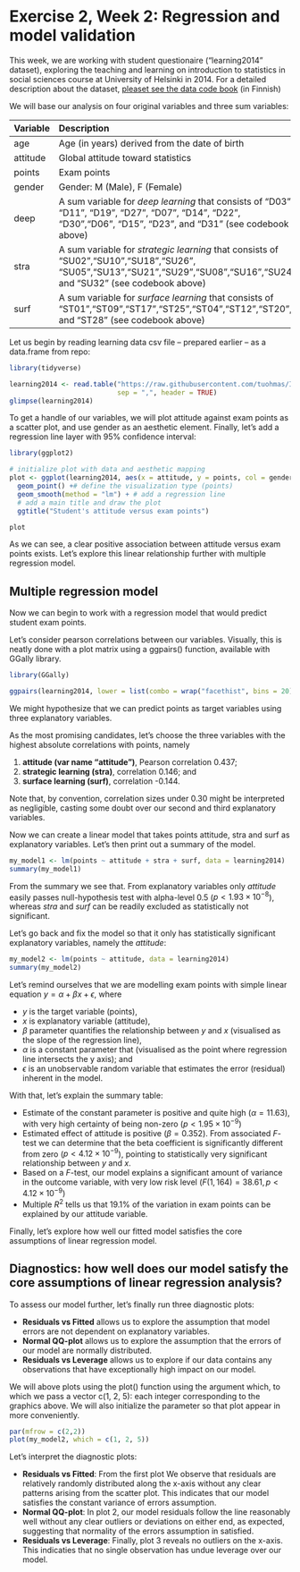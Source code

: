 # Exercise 2, Week 2: Regression and model validation

This week, we are working with student questionaire ("learning2014" dataset), exploring the teaching and learning on introduction to statistics in social sciences course at University of Helsinki in 2014. For a detailed description about the dataset, [pleaset see the data code book](https://www.mv.helsinki.fi/home/kvehkala/JYTmooc/JYTOPKYS2-meta.txt) (in Finnish)

We will base our analysis on four original variables and three sum variables:

| Variable | Description |
|:---------|:------|  
| age  | Age (in years) derived from the date of birth |
| attitude | Global attitude toward statistics |
| points | Exam points |
| gender | Gender: M (Male), F (Female) |
| deep | A sum variable for *deep learning* that consists of "D03", "D11", "D19", "D27", "D07", "D14", "D22", "D30","D06", "D15", "D23", and "D31" (see codebook above) |
| stra | A sum variable for *strategic learning* that consists of  "SU02","SU10","SU18","SU26", "SU05","SU13","SU21","SU29","SU08","SU16","SU24", and "SU32" (see codebook above) |
| surf | A sum variable for *surface learning* that consists of "ST01","ST09","ST17","ST25","ST04","ST12","ST20", and "ST28" (see codebook above) |

Let us begin by reading learning data csv file – prepared earlier – as a data.frame from repo:

```r
library(tidyverse)

learning2014 <- read.table("https://raw.githubusercontent.com/tuohmas/IODS-project/master/data/learning2014.csv",
                           sep = ",", header = TRUE)
glimpse(learning2014)
```

To get a handle of our variables, we will plot attitude against exam points as a scatter plot, and use gender as an aesthetic element. Finally, let's add a regression line layer with 95% confidence interval:

```r
library(ggplot2)

# initialize plot with data and aesthetic mapping
plot <- ggplot(learning2014, aes(x = attitude, y = points, col = gender)) +
  geom_point() +# define the visualization type (points) 
  geom_smooth(method = "lm") + # add a regression line
  # add a main title and draw the plot
  ggtitle("Student's attitude versus exam points") 

plot
```

As we can see, a clear positive association between attitude versus exam points exists. Let's explore this linear relationship further with multiple regression model. 

## Multiple regression model 

Now we can begin to work with a regression model that would predict student exam points.

Let's consider pearson correlations between our variables. Visually, this is neatly done with a plot matrix using a ggpairs() function, available with GGally library.
 
```r
library(GGally)

ggpairs(learning2014, lower = list(combo = wrap("facethist", bins = 20)))
```

We might hypothesize that we can predict points as target variables using three explanatory variables.

As the most promising candidates, let's choose the three variables with the highest absolute correlations with points, namely

1. **attitude (var name "attitude")**, Pearson correlation 0.437;
2. **strategic learning (stra)**, correlation 0.146; and
3. **surface learning (surf)**, correlation -0.144.

Note that, by convention, correlation sizes under 0.30 might be interpreted as negligible, casting some doubt over our second and third explanatory variables.

Now we can create a linear model that takes points attitude, stra and surf as explanatory variables. Let's then print out a summary of the model.

```r
my_model1 <- lm(points ~ attitude + stra + surf, data = learning2014)
summary(my_model1)
```

From the summary we see that. From explanatory variables only _attitude_ easily passes null-hypothesis test with alpha-level 0.5 ($p < 1.93×10^{-8}$), whereas 
_stra_ and _surf_ can be readily excluded as statistically not significant.

Let's go back and fix the model so that it only has statistically significant explanatory variables, namely the _attitude_:

```r
my_model2 <- lm(points ~ attitude, data = learning2014)
summary(my_model2)
```

Let's remind ourselves that we are modelling exam points with simple linear equation $y = \alpha+\beta x+\epsilon$, where

* $y$ is the target variable (points),
* $x$ is explanatory variable (attitude),
* $\beta$ parameter quantifies the relationship between $y$ and $x$ (visualised as the slope of the regression line), 
* $\alpha$ is a constant parameter that (visualised as the point where regression line intersects the y axis); and 
* $\epsilon$ is an unobservable random variable that estimates the error (residual) inherent in the model. 

With that, let's explain the summary table:

* Estimate of the constant parameter is positive and quite high ($\alpha = 11.63$), with very high certainty of being non-zero ($p < 1.95×10^{-9}$)
* Estimated effect of attitude is positive ($\beta=0.352$). From associated _F_-test we can determine that the beta coefficient is significantly different from zero ($p < 4.12×10^{-9}$), pointing to statistically very significant relationship between $y$ and $x$.
* Based on a _F_-test, our model explains a significant amount of variance in the outcome variable, with very low risk level ($F(1, 164) = 38.61,  p < 4.12×10^{-9}$)
* Multiple $R^{2}$ tells us that 19.1% of the variation in exam points can be explained by our attitude variable.

Finally, let's explore how well our fitted model satisfies the core assumptions of linear regression model.

## Diagnostics: how well does our model satisfy the core assumptions of linear regression analysis? 

To assess our model further, let's finally run three diagnostic plots:

* **Residuals vs Fitted** allows us to explore the assumption that model errors are not dependent on explanatory variables.
* **Normal QQ-plot** allows us to explore the assumption that the errors of our model are normally distributed.
* **Residuals vs Leverage** allows us to explore if our data contains any observations that have exceptionally high impact on our model.

We will above plots using the plot() function using the argument which, to which we pass a vector c(1, 2, 5): each integer corresponding to the graphics above. We will also initialize the parameter so that plot appear in more conveniently.

```r
par(mfrow = c(2,2))
plot(my_model2, which = c(1, 2, 5))

```

Let's interpret the diagnostic plots:

* **Residuals vs Fitted**: From the first plot We observe that residuals are relatively randomly distributed along the x-axis without any clear patterns arising from the scatter plot. This indicates that our model satisfies the constant variance of errors assumption. 
* **Normal QQ-plot**: In plot 2, our model residuals follow the line reasonably well without any clear outliers or deviations on either end, as expected, suggesting that normality of the errors assumption in satisfied.
* **Residuals vs Leverage**: Finally, plot 3 reveals no outliers on the x-axis. This indicaties that no single observation has undue leverage over our model.